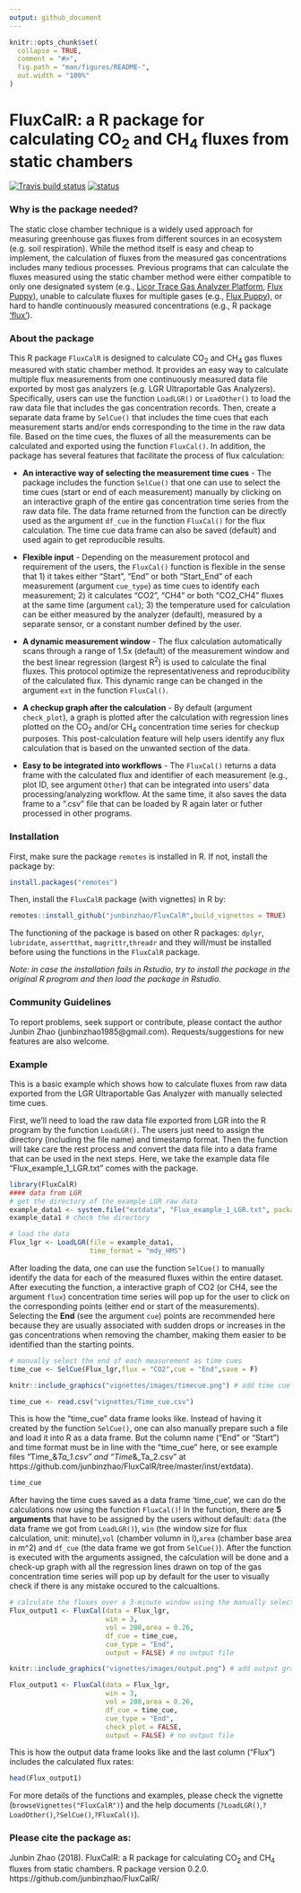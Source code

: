 ```yaml
---
output: github_document
---
```


<!-- README.md is generated from README.Rmd. Please edit that file -->

```r
knitr::opts_chunk$set(
  collapse = TRUE,
  comment = "#>",
  fig.path = "man/figures/README-",
  out.width = "100%"
)
```

# FluxCalR: a R package for calculating CO<sub>2</sub> and CH<sub>4</sub> fluxes from static chambers

<!-- badges: start -->
[![Travis build status](https://travis-ci.com/junbinzhao/FluxCalR.svg?branch=master)](https://travis-ci.com/junbinzhao/FluxCalR)
[![status](https://joss.theoj.org/papers/2ed7dce0968c5ae0cf1d00c942502ff8/status.svg)](https://joss.theoj.org/papers/2ed7dce0968c5ae0cf1d00c942502ff8)
<!-- badges: end -->

### Why is the package needed?

The static close chamber technique is a widely used approach for measuring greenhouse gas fluxes from different sources in an ecosystem (e.g. soil respiration). While the method itself is easy and cheap to implement, the calculation of fluxes from the measured gas concentrations includes many tedious processes. Previous programs that can calculate the fluxes measured using the static chamber method were either compatible to only one designated system (e.g., [Licor Trace Gas Analyzer Platform](https://www.licor.com/env/products/trace_gas/), [Flux Puppy](https://www.sciencedirect.com/science/article/pii/S0168192319301522)), unable to calculate fluxes for multiple gases (e.g., [Flux Puppy](https://www.sciencedirect.com/science/article/pii/S0168192319301522)), or hard to handle continuously measured concentrations (e.g., R package ['flux'](https://cran.r-project.org/web/packages/flux/index.html)). 

### About the package

This R package `FluxCalR` is designed to calculate CO<sub>2</sub> and CH<sub>4</sub> gas fluxes measured with static chamber method. It provides an easy way to calculate multiple flux measurements from one continuously measured data file exported by most gas analyzers (e.g. LGR Ultraportable Gas Analyzers). Specifically, users can use the function `LoadLGR()` or `LoadOther()` to load the raw data file that includes the gas concentration records. Then, create a separate data frame by `SelCue()` that includes the time cues that each measurement starts and/or ends corresponding to the time in the raw data file. Based on the time cues, the fluxes of all the measurements can be calculated and exported using the function `FluxCal()`. In addition, the package has several features that facilitate the process of flux calculation:

* **An interactive way of selecting the measurement time cues** - The package includes the function `SelCue()` that one can use to select the time cues (start or end of each measurement) manually by clicking on an interactive graph of the entire gas concentration time series from the raw data file. The data frame returned from the function can be directly used as the argument `df_cue` in the function `FluxCal()` for the flux calculation. The time cue data frame can also be saved (default) and used again to get reproducible results.   

* **Flexible input** - Depending on the measurement protocol and requirement of the users, the `FluxCal()` function is flexible in the sense that 1) it takes either "Start", "End" or both "Start_End" of each measurement (argument `cue_type`) as time cues to identify each measurement; 2) it calculates "CO2", "CH4" or both "CO2_CH4" fluxes at the same time (argument `cal`); 3) the temperature used for calculation can be either measured by the analyzer (default), measured by a separate sensor, or a constant number defined by the user. 

* **A dynamic measurement window** - The flux calculation automatically scans through a range of 1.5x (default) of the measurement window and the best linear regression (largest R<sup>2</sup>) is used to calculate the final fluxes. This protocol optimize the representativeness and reproducibility of the calculated flux. This dynamic range can be changed in the argument `ext` in the function `FluxCal()`. 

* **A checkup graph after the calculation** - By default (argument `check_plot`), a graph is plotted after the calculation with regression lines plotted on the CO<sub>2</sub> and/or CH<sub>4</sub> concentration time series for checkup purposes. This post-calculation feature will help users identify any flux calculation that is based on the unwanted section of the data. 

* **Easy to be integrated into workflows** - The `FluxCal()` returns a data frame with the calculated flux and identifier of each measurement (e.g., plot ID, see argument `Other`) that can be integrated into users' data processing/analyzing workflow. At the same time, it also saves the data frame to a ".csv" file that can be loaded by R again later or futher processed in other programs. 

### Installation

First, make sure the package `remotes` is installed in R. If not, install the package by: 
```r
install.packages("remotes")
```
Then, install the `FluxCalR` package (with vignettes) in R by:
```r
remotes::install_github("junbinzhao/FluxCalR",build_vignettes = TRUE)
```
The functioning of the package is based on other R packages: `dplyr`, `lubridate`, `assertthat`, `magrittr`,`threadr` and they will/must be installed before using the functions in the `FluxCalR` package.

*Note: in case the installation fails in Rstudio, try to install the package in the original R program and then load the package in Rstudio.* 




### Community Guidelines

To report problems, seek support or contribute, please contact the author Junbin Zhao (junbinzhao1985@gmail.com). Requests/suggestions for new features are also welcome.


### Example

This is a basic example which shows how to calculate fluxes from raw data exported from the LGR Ultraportable Gas Analyzer with manually selected time cues.

First, we'll need to load the raw data file exported from LGR into the R program by the function `LoadLGR()`. The users just need to assign the directory (including the file name) and timestamp format. Then the function will take care the rest process and convert the data file into a data frame that can be used in the next steps. Here, we take the example data file "Flux_example_1_LGR.txt" comes with the package. 

```r
library(FluxCalR)
#### data from LGR
# get the directory of the example LGR raw data
example_data1 <- system.file("extdata", "Flux_example_1_LGR.txt", package = "FluxCalR")
example_data1 # check the directory

# load the data
Flux_lgr <- LoadLGR(file = example_data1,
                    time_format = "mdy_HMS")
```

After loading the data, one can use the function `SelCue()` to manually identify the data for each of the measured fluxes within the entire dataset. After executing the function, a interactive graph of CO2 (or CH4, see the argument `flux`) concentration time series will pop up for the user to click on the corresponding points (either end or start of the measurements). Selecting the **End** (see the argument `cue`) points are recommended here because they are usually associated with sudden drops or increases in the gas concentrations when removing the chamber, making them easier to be identified than the starting points. 

```r
# manually select the end of each measurement as time cues
time_cue <- SelCue(Flux_lgr,flux = "CO2",cue = "End",save = F)
```

```r
knitr::include_graphics("vignettes/images/timecue.png") # add time cue graph with limited width
```

```r
time_cue <- read.csv("vignettes/Time_cue.csv")
```

This is how the "time_cue" data frame looks like. Instead of having it created by the function `SelCue()`, one can also manually prepare such a file and load it into R as a data frame. But the column name ("End" or "Start") and time format must be in line with the "time_cue" here, or see example files "Time_&_Ta_1.csv" and "Time_&_Ta_2.csv" at https://github.com/junbinzhao/FluxCalR/tree/master/inst/extdata).  

```r
time_cue
```

After having the time cues saved as a data frame 'time_cue', we can do the calculations now using the function `FluxCal()`! In the function, there are **5 arguments** that have to be assigned by the users without default: `data` (the data frame we got from `LoadLGR()`), `win` (the window size for flux calculation, unit: minute),`vol` (chamber volumn in l),`area` (chamber base area in m^2) and `df_cue` (the data frame we got from `SelCue()`). After the function is executed with the arguments assigned, the calculation will be done and a check-up graph with all the regression lines drawn on top of the gas concentration time series will pop up by default for the user to visually check if there is any mistake occured to the calcualtions. 

```r
# calculate the fluxes over a 3-minute window using the manually selected cues
Flux_output1 <- FluxCal(data = Flux_lgr,
                        win = 3,
                        vol = 208,area = 0.26,
                        df_cue = time_cue,
                        cue_type = "End",
                        output = FALSE) # no output file
```

```r
knitr::include_graphics("vignettes/images/output.png") # add output graph with limited width
```

```r
Flux_output1 <- FluxCal(data = Flux_lgr,
                        win = 3,
                        vol = 208,area = 0.26,
                        df_cue = time_cue,
                        cue_type = "End",
                        check_plot = FALSE,
                        output = FALSE) # no output file
```

This is how the output data frame looks like and the last column ("Flux") includes the calculated flux rates: 
```r
head(Flux_output1)
```

For more details of the functions and examples, please check the vignette (`browseVignettes("FluxCalR")`) and the help documents (`?LoadLGR()`,`?LoadOther()`,`?SelCue()`,`?FluxCal()`). 


### Please cite the package as:

Junbin Zhao (2018). FluxCalR: a R package for calculating CO<sub>2</sub> and CH<sub>4</sub> fluxes from static chambers. R package version 0.2.0. https://github.com/junbinzhao/FluxCalR/
